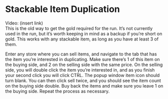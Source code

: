 
# Stackable Item Duplication

Video: (insert link) \
This is the old way to get the gold required for the run. It’s not currently used in the run, but it’s worth keeping in mind as a backup if you’re short on gold. This works with any stackable item, as long as you have at least 3 of them. 

Enter any store where you can sell items, and navigate to the tab that has the item you’re interested in duplicating. Make sure there’s 1 of this item on the buying side, and 2 on the selling side with the same price. On the selling side, you will double click the item you’re interested in, and as you finish your second click you will click CTRL. The popup window item icon should turn blank. You can then click sell twice, and you should see the item count on the buying side double. Buy back the items and make sure you leave 1 on the buying side. Repeat the process as necessary. 